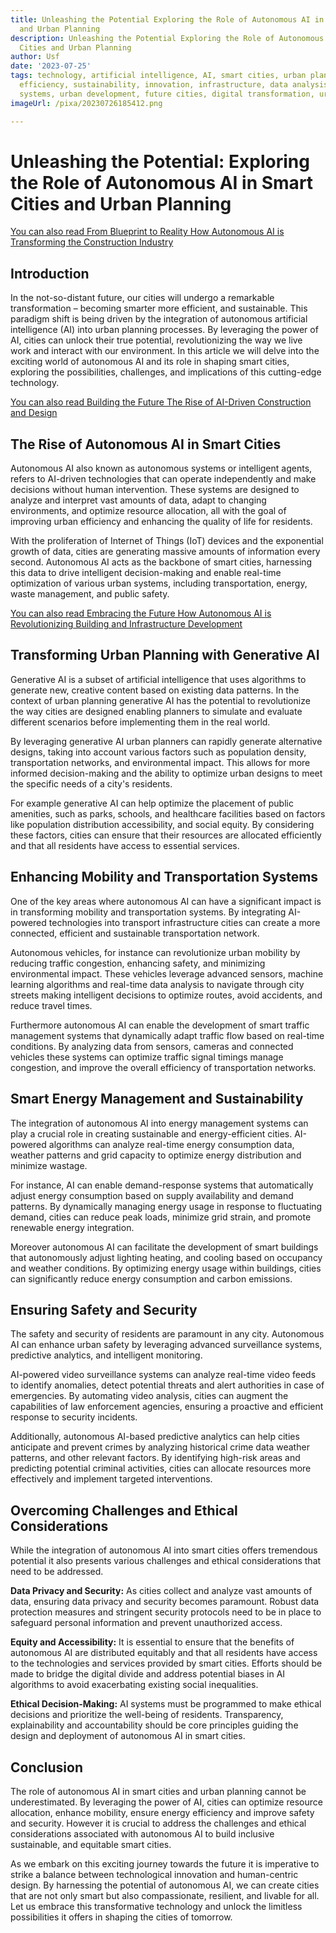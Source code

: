 ```yaml
---
title: Unleashing the Potential Exploring the Role of Autonomous AI in Smart Cities
  and Urban Planning
description: Unleashing the Potential Exploring the Role of Autonomous AI in Smart
  Cities and Urban Planning
author: Usf
date: '2023-07-25'
tags: technology, artificial intelligence, AI, smart cities, urban planning, automation,
  efficiency, sustainability, innovation, infrastructure, data analysis, autonomous
  systems, urban development, future cities, digital transformation, urban governance
imageUrl: /pixa/20230726185412.png

---
```

# Unleashing the Potential:  Exploring the Role of Autonomous AI in Smart Cities and Urban Planning

[You can also read From Blueprint to Reality How Autonomous AI is Transforming the Construction Industry](From%20Blueprint%20to%20Reality%20How%20Autonomous%20AI%20is%20Transforming%20the%20Construction%20Industry)


## Introduction

In the not-so-distant future, our cities will undergo a remarkable transformation – becoming smarter more efficient,  and sustainable. This paradigm shift is being driven by the integration of autonomous artificial  intelligence (AI) into urban planning  processes. By leveraging  the power of AI, cities can unlock their true potential, revolutionizing the way we live work and interact with our environment. In this article we  will delve into the exciting world  of autonomous AI and its role in shaping smart cities, exploring the possibilities, challenges, and implications of this cutting-edge technology.

[You can also read Building the Future The Rise of AI-Driven  Construction  and Design](Building%20the%20Future%20The%20Rise%20of%20AI-Driven%20Construction%20and%20Design)


## The Rise of Autonomous AI  in Smart Cities

Autonomous AI also known as autonomous systems or intelligent agents, refers to  AI-driven technologies that can operate independently  and make decisions without human  intervention. These systems are designed to analyze and interpret vast amounts  of data, adapt to changing environments,  and optimize resource allocation, all with the goal of improving urban efficiency and enhancing the quality of life  for residents.

With the proliferation of Internet of Things (IoT)  devices and the exponential growth of  data, cities are generating massive amounts of information every second. Autonomous AI acts as the backbone of smart cities, harnessing this data  to drive intelligent decision-making and enable real-time optimization of various urban systems, including transportation,  energy, waste management, and public  safety.

[You can also read  Embracing the Future How Autonomous AI is Revolutionizing Building and Infrastructure Development](Embracing%20the%20Future%20How%20Autonomous%20AI%20is%20Revolutionizing%20Building%20and%20Infrastructure%20Development)


## Transforming Urban Planning with Generative AI

Generative AI is a  subset of artificial intelligence that uses algorithms to generate new, creative content  based on existing data patterns. In the context of urban planning generative AI has  the potential to revolutionize  the way cities are designed enabling planners to simulate and evaluate different scenarios before implementing them in the real world.

By leveraging generative AI urban planners can rapidly generate alternative designs, taking into account various factors such as population density, transportation networks, and environmental  impact. This allows for more informed  decision-making and the ability to  optimize urban designs to  meet the specific needs of a city's residents.

For example  generative AI can help optimize the placement of  public amenities, such as parks, schools, and healthcare facilities based on factors like population distribution accessibility,  and social equity. By considering these factors,  cities can ensure  that their resources are allocated efficiently and that all residents have access  to essential services.

## Enhancing Mobility and Transportation Systems

One of the key areas where autonomous AI can have  a significant impact is in transforming mobility and transportation systems. By integrating AI-powered technologies into  transport infrastructure cities can create a more connected, efficient and sustainable  transportation network.

Autonomous vehicles, for instance can revolutionize urban mobility by reducing traffic congestion, enhancing safety, and  minimizing  environmental impact. These vehicles leverage advanced sensors, machine learning algorithms and  real-time data analysis to navigate  through city streets making intelligent  decisions to optimize routes, avoid accidents, and reduce travel times.

Furthermore autonomous AI  can enable the development of smart traffic management systems that dynamically adapt traffic flow based on real-time conditions. By analyzing data from  sensors, cameras  and connected vehicles these systems can optimize traffic signal  timings manage congestion, and  improve the overall efficiency of transportation networks.

## Smart Energy Management and Sustainability

The  integration  of autonomous AI into energy management systems can play a crucial role in creating sustainable and energy-efficient cities. AI-powered algorithms can analyze  real-time energy consumption data, weather patterns and grid  capacity to  optimize energy distribution and minimize wastage.

For instance, AI can enable demand-response systems that automatically adjust energy consumption based on supply  availability and demand patterns. By dynamically  managing energy  usage in response to fluctuating  demand, cities can  reduce peak loads, minimize grid strain, and  promote renewable energy integration.

Moreover autonomous AI can facilitate the development of smart buildings that autonomously adjust lighting heating,  and  cooling based on occupancy and weather conditions. By optimizing energy usage within buildings, cities can significantly reduce energy consumption and carbon emissions.

##  Ensuring Safety and Security

The safety  and  security  of residents are paramount in any city. Autonomous AI can  enhance urban safety  by leveraging advanced surveillance systems,  predictive  analytics, and intelligent monitoring.

AI-powered video surveillance systems can analyze real-time video feeds to identify  anomalies, detect potential threats and alert authorities in case of emergencies. By automating video  analysis, cities can  augment the capabilities of  law enforcement agencies, ensuring a  proactive  and efficient response to security incidents.

Additionally, autonomous AI-based predictive analytics can help cities anticipate and prevent  crimes by analyzing historical crime data weather patterns, and other relevant factors. By identifying high-risk  areas and predicting potential criminal activities, cities  can allocate resources  more effectively and implement targeted interventions.

## Overcoming Challenges and Ethical Considerations

While the integration of autonomous AI into smart cities offers tremendous  potential it also presents various challenges and  ethical considerations that need  to be addressed.

**Data Privacy and Security:** As cities  collect and  analyze vast amounts of  data, ensuring data privacy and  security becomes paramount. Robust data protection measures and stringent security protocols need to be in place to safeguard personal information and prevent  unauthorized access.

**Equity and Accessibility:** It is essential to ensure that the benefits  of autonomous AI are distributed  equitably and that all residents have access to the technologies and services provided by smart cities. Efforts should be made to  bridge the digital divide  and address potential biases in AI algorithms to avoid exacerbating existing social  inequalities.

**Ethical Decision-Making:** AI systems must be  programmed to make ethical decisions and prioritize the well-being of residents. Transparency, explainability and  accountability should  be core  principles guiding the design  and deployment of autonomous  AI in smart cities.

## Conclusion

The role of  autonomous AI in smart cities and urban planning cannot be underestimated. By leveraging the power of AI, cities can optimize resource allocation, enhance mobility, ensure energy efficiency and  improve safety and security. However it is crucial to  address the challenges and  ethical considerations associated with autonomous AI to build inclusive sustainable, and equitable smart cities.

As we embark on this exciting journey towards the future it is imperative to strike a balance between technological innovation and human-centric design. By harnessing the potential of autonomous AI, we can create cities that are  not only  smart but also compassionate, resilient, and livable for all. Let us embrace this  transformative technology and unlock the limitless possibilities it offers in shaping the cities  of tomorrow.